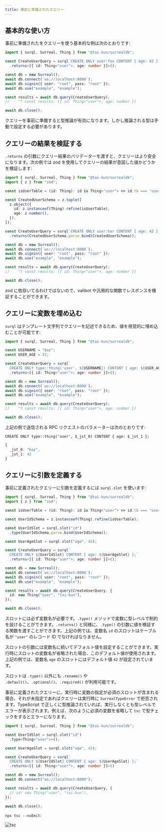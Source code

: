 ```yaml
---
title: 事前に準備されたクエリー
---
```


## 基本的な使い方

事前に準備されたをクエリーを使う基本的な例は次のとおりです:

```ts
import { surql, Surreal, Thing } from "@tai-kun/surrealdb";

const CreateUserQuery = surql`CREATE ONLY user:foo CONTENT { age: 42 };`
  .returns<[{ id: Thing<"user">, age: number }]>();

const db = new Surreal();
await db.connect(`ws://localhost:8000`);
await db.signin({ user: "root", pass: "root" });
await db.use("example", "example");

const results = await db.query(CreateUserQuery);
//    ^? const results: [{ id: Thing<"user">, age: number }]

await db.close();
```

クエリーを事前に準備すると型推論が有効になります。しかし推論される型は手動で設定する必要があります。

## クエリーの結果を検証する

`.returns` の引数にクエリー結果のバリデーターを渡すと、クエリーはより安全になります。次の例では zod を使用してクエリーの結果が意図した値かどうかを検証します:

```ts
import { surql, Surreal, Thing } from "@tai-kun/surrealdb";
import { z } from "zod";

const isUserTable = (id: Thing): id is Thing<"user"> => id.tb === "user";

const CreatedUserSchema = z.tuple([
  z.object({
    id: z.instanceof(Thing).refine(isUserTable),
    age: z.number(),
  }),
]);

const CreateUserQuery = surql`CREATE ONLY user:bar CONTENT { age: 42 };`
  .returns(CreatedUserSchema.parse.bind(CreatedUserSchema));

const db = new Surreal();
await db.connect(`ws://localhost:8000`);
await db.signin({ user: "root", pass: "root" });
await db.use("example", "example");

const results = await db.query(CreateUserQuery);
//    ^? const results: [{ id: Thing<"user">, age: number }]

await db.close();
```

zod に依存いてるわけではないので、valibot や汎用的な関数でレスポンスを検証することができます。

## クエリーに変数を埋め込む

`surql` はテンプレート文字列でクエリーを記述できるため、値を視覚的に埋め込むことが可能です:

```ts
import { surql, Surreal, Thing } from "@tai-kun/surrealdb";

const USERNAME = "baz";
const USER_AGE = 42;

const CreateUserQuery = surql`
  CREATE ONLY type::thing('user', ${USERNAME}) CONTENT { age: ${USER_AGE} };`
  .returns<[{ id: Thing<"user">; age: number }]>();

const db = new Surreal();
await db.connect(`ws://localhost:8000`);
await db.signin({ user: "root", pass: "root" });
await db.use("example", "example");

const results = await db.query(CreateUserQuery);
//    ^? const results: [{ id: Thing<"user">, age: number }]

await db.close();
```

上記の例で送信される RPC リクエストのパラメーターは次のとおりです:

```text
CREATE ONLY type::thing('user', $_jst_0) CONTENT { age: $_jst_1 };
```

```ts
{
  _jst_0: "baz",
  _jst_1: 42
}
```

## クエリーに引数を定義する

事前に定義されたクエリーに引数を定義するには `surql.slot` を使います:

```ts
import { surql, Surreal, Thing } from "@tai-kun/surrealdb";
import { z } from "zod";

const isUserTable = (id: Thing): id is Thing<"user"> => id.tb === "user";

const UserIdSchema = z.instanceof(Thing).refine(isUserTable);

const UserIdSlot = surql.slot("id")
  .type(UserIdSchema.parse.bind(UserIdSchema));

const UserAgeSlot = surql.slot("age", 42);

const CreateUserQuery = surql`
  CREATE ONLY ${UserIdSlot} CONTENT { age: ${UserAgeSlot} };`
  .returns<[{ id: Thing<"user">; age: number }]>();

const db = new Surreal();
await db.connect(`ws://localhost:8000`);
await db.signin({ user: "root", pass: "root" });
await db.use("example", "example");

const results = await db.query(CreateUserQuery, {
  id: new Thing("user", "tai-kun"),
});

await db.close();
```

スロットには必ず変数名が必要です。`.type()` メソッドで変数に型レベルで制約を設けることができます。`.returns()` と同様に、`.type()` の引数に値を検証する関数を渡すことができます。上記の例では、変数名 `id` のスロットはテーブル名が `"user"` のレコード ID でなければなりません。

スロットの引数には変数名に続いてデフォルト値を設定することができます。実行時にスロットの変数名が省略された場合、このデフォルト値が使用されます。上記の例では、変数名 `age` のスロットにはデフォルト値 `42` が設定されています。

スロットは `.type()` 以外にも `.rename()` や `.default()`、`.optional()`、`.required()` が利用可能です。

事前に定義されたクエリーに、実行時に変数の指定が必須のスロットが含まれる場合、それが未指定であればクエリーは実行時に `SurrealTypeError` で拒否されます。TypeScript で正しくに型推論されていれば、実行しなくとも型レベルでエラーが表示されます。例えば、次のように必須の変数を省略して `tsc` で型チェックをするとエラーになります。

```ts
import { surql, Surreal, Thing } from "@tai-kun/surrealdb";

const UserIdSlot = surql.slot("id")
  .type<Thing<"user">>();

const UserAgeSlot = surql.slot("age", 42);

const CreateUserQuery = surql`
  CREATE ONLY ${UserIdSlot} CONTENT { age: ${UserAgeSlot} };`
  .returns<[{ id: Thing<"user">, age: number }]>()

const db = new Surreal();
await db.connect("ws://localhost:8000");

const results = await db.query(CreateUserQuery, {
  // id: new Thing("user", "tai-kun"),
});

await db.close();
```

`npx tsc --noEmit`:

![tsc](./tsc.png)
